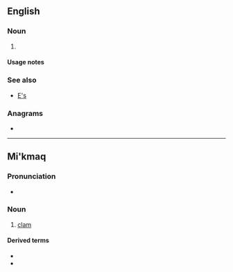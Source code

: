 {{also|Appendix:Variations of "es"}}
==English==

===Noun===
{{head|en|noun plural form}}

# {{plural of|e|lang=en}}

====Usage notes====
{{U:en:plurals of letters}}

===See also===
* [[E's]]

===Anagrams===
* {{anagrams|en|a=es|SE|Se.|se|se.}}

----

==Mi'kmaq==

===Pronunciation===
* {{IPA|/eːs/|[eːs]|lang=mic}}

===Noun===
{{mic-noun|an|e'sig|e'sl}}

# [[clam]]

====Derived terms====
* {{l|mic|sasqale's}}
* {{l|mic|saqsgale's}}